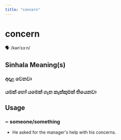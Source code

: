 ```yaml
---
title: "concern"
---
```


# concern

🗣️ /kənˈsɜːn/

## Sinhala Meaning(s)

### අදාළ වෙනවා
### යමක් හෝ යමෙක් ගැන කැක්කුමක් තියෙනවා

## Usage

### ~ someone/something

- He asked for the manager's help with his concerns.

